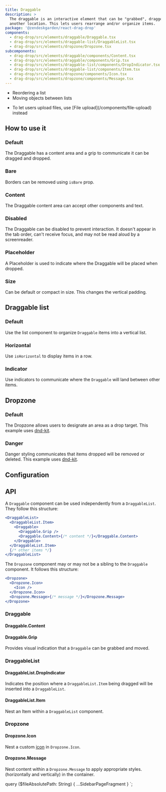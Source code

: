 ```yaml
---
title: Draggable
description: >
  The draggable is an interactive element that can be "grabbed", dragged, and dropped to
  another location. This lets users rearrange and/or organize items.
package: '@zendeskgarden/react-drag-drop'
components:
  - drag-drop/src/elements/draggable/Draggable.tsx
  - drag-drop/src/elements/draggable-list/DraggableList.tsx
  - drag-drop/src/elements/dropzone/Dropzone.tsx
subcomponents:
  - drag-drop/src/elements/draggable/components/Content.tsx
  - drag-drop/src/elements/draggable/components/Grip.tsx
  - drag-drop/src/elements/draggable-list/components/DropIndicator.tsx
  - drag-drop/src/elements/draggable-list/components/Item.tsx
  - drag-drop/src/elements/dropzone/components/Icon.tsx
  - drag-drop/src/elements/dropzone/components/Message.tsx
---
```


<Usage>
  <Use>
    <ul>
      <li>Reordering a list</li>
      <li>Moving objects between lists</li>
    </ul>
  </Use>
  <Misuse>
    <ul>
      <li>
        <Markdown>
          To let users upload files, use [File upload](/components/file-upload) instead
        </Markdown>
      </li>
    </ul>
  </Misuse>
</Usage>

<!-- markdownlint-disable no-duplicate-header -->

## How to use it

### Default

The Draggable has a content area and a grip to communicate it can be dragged and dropped.


<CodeExample code={DraggableDefaultCode}>
  <DraggableDefault />
</CodeExample>

### Bare

Borders can be removed using `isBare` prop.


<CodeExample code={DraggableBareCode}>
  <DraggableBare />
</CodeExample>

### Content

The Draggable content area can accept other components and text.


<CodeExample code={DraggableContentCode}>
  <DraggableContent />
</CodeExample>

### Disabled

The Draggable can be disabled to prevent interaction. It doesn't appear in the tab order,
can't receive focus, and may not be read aloud by a screenreader.


<CodeExample code={DraggableDisabledCode}>
  <DraggableDisabled />
</CodeExample>

### Placeholder

A Placeholder is used to indicate where the Draggable will be placed when dropped.


<CodeExample code={DraggablePlaceholderCode}>
  <DraggablePlaceholder />
</CodeExample>

### Size

Can be default or compact in size. This changes the vertical padding.


<CodeExample code={DraggableSizeCode}>
  <DraggableSize />
</CodeExample>

## Draggable list

### Default

Use the list component to organize `Draggable` items into a vertical list.


<CodeExample code={DraggableListDefaultCode}>
  <DraggableListDefault />
</CodeExample>

### Horizontal

Use `isHorizontal` to display items in a row.


<CodeExample code={DraggableListHorizontalCode}>
  <DraggableListHorizontal />
</CodeExample>

### Indicator

Use indicators to communicate where the `Draggable` will land between other items.


<CodeExample code={DraggableListIndicatorCode}>
  <DraggableListIndicator />
</CodeExample>

## Dropzone

### Default

The Dropzone allows users to designate an area as a drop target. This example uses [dnd-kit](https://github.com/clauderic/dnd-kit).


<CodeExample code={DropzoneDefaultCode}>
  <DropzoneDefault />
</CodeExample>

### Danger

Danger styling communicates that items dropped will be removed or deleted. This example uses [dnd-kit](https://github.com/clauderic/dnd-kit).


<CodeExample code={DropzoneDangerCode}>
  <DropzoneDanger />
</CodeExample>

## Configuration

<Configuration reactPackage={props.data.mdx.package} components={props.data.mdx.components} />

## API

A `Draggable` component can be used independently from a `DraggableList`.
They follow this structure:

```jsx
<DraggableList>
  <DraggableList.Item>
    <Draggable>
      <Draggable.Grip />
      <Draggable.Content>{/* content */}</Draggable.Content>
    </Draggable>
  </DraggableList.Item>
  {/* other items */}
</DraggableList>
```

The `Dropzone` component may or may not be a sibling to the `Draggable` component.
It follows this structure:

```jsx
<Dropzone>
  <Dropzone.Icon>
    <Icon />
  </Dropzone.Icon>
  <Dropzone.Message>{/* message */}</Dropzone.Message>
</Dropzone>
```

### Draggable

<Component components={props.data.mdx.components} componentName="draggable" />

<PropSheet components={props.data.mdx.components} componentName="draggable" />

#### Draggable.Content

<Component components={props.data.mdx.subcomponents} componentName="draggable.content" />

#### Draggable.Grip

<Component components={props.data.mdx.subcomponents} componentName="draggable.grip" />

Provides visual indication that a `Draggable` can be grabbed and moved.

### DraggableList

<Component components={props.data.mdx.components} componentName="draggableList" />

<PropSheet components={props.data.mdx.components} componentName="draggableList" />

#### DraggableList.DropIndicator

<Component components={props.data.mdx.subcomponents} componentName="draggableList.dropIndicator" />

Indicates the position where a `DraggableList.Item` being dragged will be inserted into a `DraggableList`.

#### DraggableList.Item

<Component components={props.data.mdx.subcomponents} componentName="draggableList.item" />

Nest an Item within a `DraggableList` component.

### Dropzone

<Component components={props.data.mdx.components} componentName="dropzone" />

<PropSheet components={props.data.mdx.components} componentName="dropzone" />

#### Dropzone.Icon

<Component components={props.data.mdx.subcomponents} componentName="dropzone.icon" />

Nest a custom [icon](/design/icons) in `Dropzone.Icon`.

#### Dropzone.Message

<Component components={props.data.mdx.subcomponents} componentName="dropzone.message" />

Nest content within a `Dropzone.Message` to apply appropriate styles.
(horizontally and vertically) in the container.


  query ($fileAbsolutePath: String) {
    ...SidebarPageFragment
  }
`;
